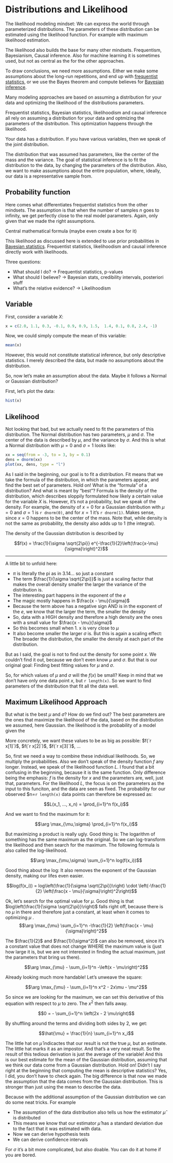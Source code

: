 # Distributions and Likelihood

The likelihood modeling mindset:
We can express the world through parameterized distributions.
The parameters of these distribution can be estimated using the likelihood function.
For example with maximum likelihood estimation.

The likelihood also builds the base for many other mindsets.
Frequentism, Bayesianism, Causal inference.
Also for machine learning it is sometimes used, but not as central as the for the other approaches.

To draw conclusions, we need more assumptions.
Either we make some assumptions about the long-run repetitions, and end up with [frequentist statistics](#frequentism), or we use the Bayes theorem and compute believes for [Bayesian inference](#bayesian).

<!-- A description based on intuition -->
Many modeling approaches are based on assuming a distribution for your data and optimizing the likelihood of the distributions parameters.

Frequentist statistics, Bayesian statistics, likelihoodism and causal inference all rely on assuming a distribution for your data and optmizing the parameters of the distribution.
This optimization happens through the likelihood.

Your data has a distribution.
If you have various variables, then we speak of the joint distribution.

The distribution that was assumed has parameters, like the center of the mass and the variance.
The goal of statistical inference is to fit the distribution to the data, by changing the parameters of the distribution.
Also, we want to make assumptions about the entire population, where, ideally, our data is a representative sample from.


## Probability function

<!-- what is frequentistic about it -->
Here comes what differentiates frequentist statistics from the other mindsets.
The assumption is that when the number of samples $n$ goes to infinity, we get perfectly close to the real model parameters.
Again, only given that we made the  right assumptions.


Central mathematical formula (maybe even create a box for it)


This likelihood as discussed here is extended to use prior probabilities in [Bayesian statistics](#bayesian-statistics).
Frequentist statistics, likelihoodism and causal inference directly work with likelihoods.

Three questions:

- What should I do? ->  Frequentist statistics, p-values
- What should I believe? -> Bayesian stats, credibility intervals, posteriori stuff
- What's the relative evidence? -> Likelihoodism

## Variable 

First, consider a variable $X$:

```r
x = c(2.0, 1.1, 0.3, -0.1, 0.9, 0.9, 1.5,  1.4, 0.1, 0.8, 2.4, -1)
```

Now, we could simply compute the mean of this variable:

```r
mean(x)
```

However, this would not constitute statistical inference, but only descriptive statistics.
I merely described the data, but made no assumptions about the distribution. 

So, now let's make an assumption about the data.
Maybe it follows a Normal or Gaussian distribution?

First, let's plot the data:

```r
hist(x)
```

## Likelihood

Not looking that bad, but we actually need to fit the parameters of this distribution.
The Normal distribution has two parameters, $\mu$ and $\sigma$.
The center of the data is described by $\mu$, and the variance by $\sigma$.
And this is what a Normal distribution with $\mu=0$ and $\sigma=1$ looks like:

```r
xx = seq(from = -3, to = 3, by = 0.1)
dens = dnorm(xx)
plot(xx, dens, type = "l")
```


As I said in the beginning, our goal is to fit a distribution.
Fit means that we take the formula of the distribution, in which the parameters appear, and find the best set of parameters.
Hold on! What is the "formula" of a distribution? And what is meant by "best"?
Formula is the density of the distribution, which describes sloppily formulated how likely a certain value for the variable $X$ is.
However, it's not a probability, but we speak of the density.
For example, the density of $x=0$ for a Gaussian distribution with $\mu = 0$ and $\sigma = 1$ is `r dnorm(0)`, and for $x=1$ it's `r dnorm(1)`.
Makes sense, since $x=0$ happens to be the center of the mass.
Note that, while density is not the same as probability, the density also adds up to 1 (the integral).

The density of the Gaussian distribution is described by

$$f(x) = \frac{1}{\sigma \sqrt{2\pi}} e^{-\frac{1}{2}\left(\frac{x-\mu}{\sigma}\right)^2}$$

---

A little bit to unfold here:

* $\pi$ is literally the pi as in 3.14... so just a constant
* The term $\frac{1}{\sigma \sqrt{2\pi}}$ is just a scaling factor that makes the overall density smaller the larger the variance of the distribution is.
* The interesting part happens in the exponent of the $e$
* The magic mostly happens in $\frac{x - \mu}{\sigma}$
* Because the term above has a negative sign AND is in the exponent of the $e$, we know that the larger the term, the smaller the density
* So, data with a HIGH density and therefore a high density are the ones with a small value for $\frac{x - \mu}{\sigma}$
* So this becomes small when 1. x is very close to $\mu$
* It also become smaller the larger $\sigma$ is. But this is again a scaling effect: The broader the distribution, the smaller the density at each part of the distribution.

But as I said, the goal is not to find out the density for some point $x$.
We couldn't find it out, because we don't even know $\mu$ and $\sigma$.
But that is our original goal: Finding best fitting values for $\mu$ and $\sigma$.

So, for which values of $\mu$ and $\sigma$ will the $f(x)$ be small?
Keep in mind that we don't have only one data point $x$, but `r length(x)`.
So we want to find parameters of the distribution that fit all the data well.

## Maximum Likelihood Approach

But what is the best $\mu$ and $\sigma$?
How do we find out?
The best parameters are the ones that maximize the likelihood of the data, based on the distribution we assumed, here Gaussian.
the likelihood is the probability of a model given the 

More concretely, we want these values to be as big as possible:
$f(`r x[1]`)$, $f(`r x[2]`)$, $f(`r x[3]`)$, ...

So, first we need a way to combine these indvidiual likelihoods.
So, we multiply the probabilities.
Also we don't speak of the density function $f$ any longer.
Instead, we speak of the likelihood function $L$.
I found that a bit confusing in the beginning, because it is the same function.
Only difference being the emphasis: $f$ is the density for $x$ and the parameters are, well, just that, parameters.
For the likelihood $L$, the focus is on the parameters as the input to this funciton, and the data are seen as fixed.
The probability for our observed $n=`r length(x)` data points can therefore be expressed as:

$$L(x_1, ..., x_n) = \prod_{i=1}^n f(x_i)$$

And we want to find the maximum for it:

$$\arg \max_{\mu,\sigma} \prod_{i=1}^n f(x_i)$$

But maximizing a product is really ugly.
Good thing is: The logarithm of something has the same maximum as the original.
So we can log-transform the likelihood and then search for the maximum.
The following formula is also called the log-likelihood.

<!-- TODO: Check if its ok to write as optimization for both mu and sigma at the same time -->
$$\arg \max_{\mu,\sigma} \sum_{i=1}^n log(f(x_i))$$

Good thing about the log: It also removes the exponent of the Gaussian density, making our lifes even easier.

$$log(f(x_i)) = log\left(\frac{1}{\sigma \sqrt{2\pi}}\right) \cdot \left(-\frac{1}{2} \left(\frac{x - \mu}{\sigma}\right)^2\right)$$

Ok, let's search for the optimal value for $\mu$.
Good thing is that $log\left(\frac{1}{\sigma \sqrt{2\pi}}\right)$ falls right off, because there is no $\mu$ in there and therefore just a constant, at least when it comes to optimizing $\mu$
.
$$\arg \max_{\mu} \sum_{i=1}^n -\frac{1}{2} \left(\frac{x - \mu}{\sigma}\right)^2$$

The $\frac{1}{2}$ and $\frac{1}{\sigma^2}$ can also be removed, since it's a constant value that does not change WHERE the maximum value is (just how large it is, but we are not interested in finding the actual maximum, just the parameters that bring us there).


$$\arg \max_{\mu} - \sum_{i=1}^n -\left(x - \mu\right)^2$$

Already looking much more handable!
Let's unweave the square:

$$\arg \max_{\mu} - \sum_{i=1}^n x^2 - 2x\mu - \mu^2$$

So since we are looking for the maximum, we can set this derivative of this equation with respect to $\mu$ to zero.
The $x^2$ then falls away.


$$0 = - \sum_{i=1}^n  \left(2x - 2 \mu\right)$$

By shuffling around the terms and dividing both sides by $2$, we get:

$$\hat{\mu} = \frac{1}{n} \sum_{i=1}^n x_i$$

The little hat on $\hat{\mu}$ indicactes that our result is not the true $\mu$, but an estimate.
The little hat marks it as an impostor.
And that's a very neat result.
So the result of this tedious derivation is just the average of the variable!
And this is our best estimate for the mean of the Gaussian distribution, assuming that we think our data come from a Gaussian distribution.
Hold on!
Didn't I say right at the beginning that computing the mean is descriptive statistics?
Yes, I did, you don't have to check again.
The big difference is that now we made the assumption that the data comes from the Gaussian distribution.
This is stronger than just using the mean to describe the data.

Because with the additional assumption of the Gaussian distribution we can do some neat tricks.
For example

* The assumption of the data distribution also tells us how the estimator $\hat{\mu}$ is distributed
* This means we know that our estimator $\hat{\mu}$ has a standard deviation due to the fact that it was estimated with data.
* Now we can derive hypothesis tests
* We can derive confidence intervals

For $\sigma$ it's a bit more complicated, but also doable.
You can do it at home if you are bored.


